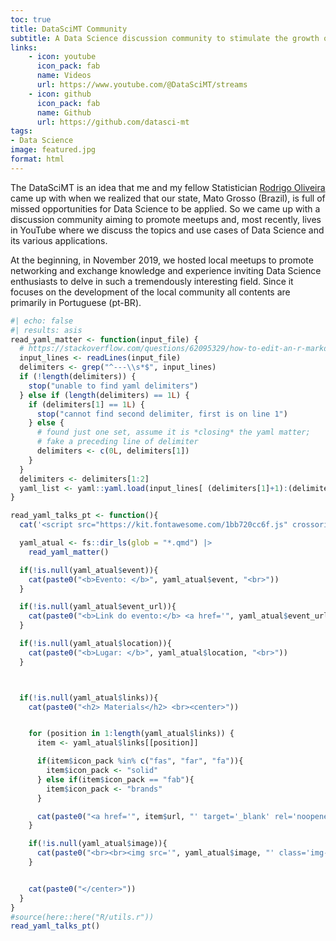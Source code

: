 ```yaml
---
toc: true
title: DataSciMT Community
subtitle: A Data Science discussion community to stimulate the growth of the Data Science in the state of Mato Grosso, Brazil. 
links:
    - icon: youtube
      icon_pack: fab
      name: Videos
      url: https://www.youtube.com/@DataSciMT/streams
    - icon: github
      icon_pack: fab
      name: Github
      url: https://github.com/datasci-mt
tags:
- Data Science
image: featured.jpg
format: html
---
```


The DataSciMT is an idea that me and my fellow Statistician [Rodrigo Oliveira](https://rsoliveira.com/) came up with when we realized that our state, Mato Grosso (Brazil), is full of missed opportunities for Data Science to be applied. So we came up with a discussion community aiming to promote meetups and, most recently, lives in YouTube where we discuss the topics and use cases of Data Science and its various applications.

At the beginning, in November 2019, we hosted local meetups to promote networking and exchange knowledge and experience inviting Data Science enthusiasts to delve in such a tremendously interesting field. Since it focuses on the development of the local community all contents are primarily in Portuguese (pt-BR).

```r
#| echo: false
#| results: asis
read_yaml_matter <- function(input_file) {
  # https://stackoverflow.com/questions/62095329/how-to-edit-an-r-markdown-yaml-header-programmatically/62096216#62096216 # nolint
  input_lines <- readLines(input_file)
  delimiters <- grep("^---\\s*$", input_lines)
  if (!length(delimiters)) {
    stop("unable to find yaml delimiters")
  } else if (length(delimiters) == 1L) {
    if (delimiters[1] == 1L) {
      stop("cannot find second delimiter, first is on line 1")
    } else {
      # found just one set, assume it is *closing* the yaml matter;
      # fake a preceding line of delimiter
      delimiters <- c(0L, delimiters[1])
    }
  }
  delimiters <- delimiters[1:2]
  yaml_list <- yaml::yaml.load(input_lines[ (delimiters[1]+1):(delimiters[2]-1) ])
}

read_yaml_talks_pt <- function(){
  cat('<script src="https://kit.fontawesome.com/1bb720cc6f.js" crossorigin="anonymous"></script>')

  yaml_atual <- fs::dir_ls(glob = "*.qmd") |>
    read_yaml_matter()

  if(!is.null(yaml_atual$event)){
    cat(paste0("<b>Evento: </b>", yaml_atual$event, "<br>"))
  }

  if(!is.null(yaml_atual$event_url)){
    cat(paste0("<b>Link do evento:</b> <a href='", yaml_atual$event_url, "'>", yaml_atual$event_url, "</a><br>"))
  }

  if(!is.null(yaml_atual$location)){
    cat(paste0("<b>Lugar: </b>", yaml_atual$location, "<br>"))
  }



  if(!is.null(yaml_atual$links)){
    cat(paste0("<h2> Materials</h2> <br><center>"))


    for (position in 1:length(yaml_atual$links)) {
      item <- yaml_atual$links[[position]]

      if(item$icon_pack %in% c("fas", "far", "fa")){
        item$icon_pack <- "solid"
      } else if(item$icon_pack == "fab"){
        item$icon_pack <- "brands"
      }

      cat(paste0("<a href='", item$url, "' target='_blank' rel='noopener'><button class='btn btn-primary' style='margin: 10px;'><i class='", "fa-", item$icon_pack , " fa-", item$icon, "'></i> ", item$name, "</a></button>  "))
    }

    if(!is.null(yaml_atual$image)){
      cat(paste0("<br><br><img src='", yaml_atual$image, "' class='img-fluid quarto-figure-center' style='max-width:80%'><br>"))
    }


    cat(paste0("</center>"))
  }
}
#source(here::here("R/utils.r"))
read_yaml_talks_pt()
```